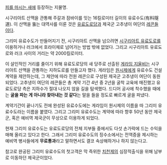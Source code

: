 [[피를 마시는 새]]에 등장하는 지물명.

시구리아트 산맥을 관통해 주갈과 잠바이를 잇는 16킬로미터 길이의 유료수도(有料隧道). 이 산맥을 뚫는 대역사를 이룬 것은 [[유료도로당]]과 제국군 고추냉이 여단의 [[레콘]]들이다.

그리미 유료수도가 만들어지기 전, 시구리아트 산맥을 넘으려면 [[시구리아트 유료도로]]를 이용하거나 러크에서 호라이체로 넘어가는 방법 밖에 없었다. 그리고 시구리아트 유료도로와 러크 사이의 거리는 약 2000킬로미터.

이 살인적인 거리를 줄이기 위해 유료도로당의 새 당주로 선출된 [[게라임 지울비]]는 시구리아트 산맥을 관통하는 지하도로를 만들고자 했다. 게라임은 [[원시제]]에게 유료수도 건설 계약을 제안하는데, 그 제안에 따라 전원 레콘으로 구성된 제국군 고추냉이 여단이 동원되었다. 고추냉이 여단의 레콘들은 총 계약 기간 4년 중 2년을 굴착 교육에 매진했고 유료도로당 측은 지하수가 절대 나오지 않을 길을 탐색했다. 드디어 공사에 착수했을 때에는 '''굴을 파는 게 아니라 찾아내는 것 같다'''는 말을 들을 정도로 빠르게 굴을 파냈다. 

계약기간이 끝나기도 전에 완성된 유료수도에는 게라임이 원시제의 이름을 따 그리미 유료수도라는 이름을 붙였다. 그리고 그리미 유료수도는 계약에 따라 향후 50년 동안 제국군, 혹은 예비역 제국군이 무상으로 이용하게 되었다.

현재 그리미 유료수도는 유료도로당의 전체 지부들 중에서도 다섯 손가락에 드는 수익을 매해 올리고 있다고 한다. 그래서 그리미 유료수도의 징수소에서는 전역증을 제시하는 예비역 병사들에게 '''무료통과'''라고 말하면서도 결코 속상해하거나 하지 않는다고.

참고로 완공된 그리미 유료수도의 첫고객은 막 즉위한 [[치천제]]의 심장적출식을 위해 남부로 이동하던 제국군이었다.

